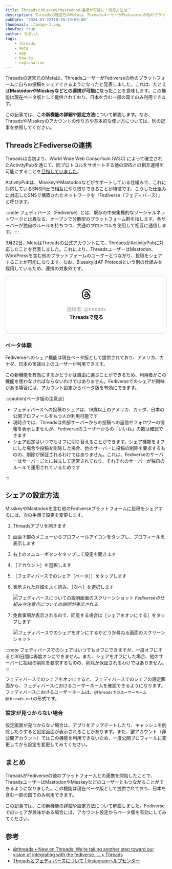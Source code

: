 ```yaml
---
title: ThreadsとMisskey/Mastodonの連携が可能に！設定方法は？
description: Threadsの運営元のMetaは、ThreadsユーザーがFediverseの他のプラットフォーム、たとえばMastodonやMisskeyなどに自らの投稿をシェアできるようになったと発表しました。この機能は現在ベータ版として提供されており、日本を含む一部の国でのみ利用できます。
pubDate: "2024-03-22T18:39:13+09:00"
thumbnail: ./image-1.png
showToc: true
author: ろぼいん
tags:
    - threads
    - meta
    - app
    - how-to
    - explanation
---
```



Threadsの運営元のMetaは、ThreadsユーザーがFediverseの他のプラットフォームに自らの投稿をシェアできるようになったと発表しました。これは、たとえば**MastodonやMisskeyなどとの連携が可能になった**ことを意味します。この機能は現在ベータ版として提供されており、日本を含む一部の国でのみ利用できます。

この記事では、**この新機能の詳細や設定方法**について解説します。なお、ThreadsやMisskeyのアカウントの作り方や基本的な使い方については、別の記事を参照してください。

<ArticleCard link="/article/2023/07/06/meta-twitter-competing-app-threads/" />

<ArticleCard link="/article/2024/01/08/how-to-start-your-misskey-life/" />

<!-- toc -->

## ThreadsとFediverseの連携

Threadsは当初より、World Wide Web Consortium (W3C) によって確立されたActivityPubを通じて、同プロトコルをサポートする他のSNSとの相互運用を可能にすることを[目指していました](https://about.fb.com/news/2023/07/introducing-threads-new-app-text-sharing/#:~:text=soon%2C%20we%20are%20planning%20to%20make%20threads%20compatible%20with%20activitypub%2C%20the%20open%20social%20networking%20protocol%20established%20by%20the%20world%20wide%20web%20consortium%20(w3c)%2C%20the%20body%20responsible%20for%20the%20open%20standards%20that%20power%20the%20modern%20web.)。

ActivityPubは、MisskeyやMastodonなどがサポートしている仕組みで、これに対応しているSNS同士で相互にやり取りできることが特徴です。こうした仕組みに対応したSNSで構築されたネットワークを「Fediverse（フェディバース）」と呼びます。

:::note
フェディバース（Fediverse）とは、既存の中央集権的なソーシャルネットワークとは異なる、オープンで分散型のプラットフォーム群を指します。各サーバーが独自のルールを持ちつつ、共通のプロトコルを使用して相互に通信します。
:::

3月22日、MetaはThreadsの公式アカウントにて、ThreadsがActivityPubに対応したことを発表しました。これにより、ThreadsユーザーはMastodon、WordPressを含む他のプラットフォームのユーザーとつながり、投稿をシェアすることが可能になります。なお、BlueskyはAT Protocolという別の仕組みを採用しているため、連携の対象外です。

<blockquote class="text-post-media" data-text-post-permalink="https://www.threads.net/@threads/post/C4yZGRnOZDy" data-text-post-version="0" id="ig-tp-C4yZGRnOZDy" style=" background:#FFF; border-width: 1px; border-style: solid; border-color: #00000026; border-radius: 16px; max-width:540px; margin: 1px; min-width:270px; padding:0; width:99.375%; width:-webkit-calc(100% - 2px); width:calc(100% - 2px);"> <a href="https://www.threads.net/@threads/post/C4yZGRnOZDy" style=" background:#FFFFFF; line-height:0; padding:0 0; text-align:center; text-decoration:none; width:100%; font-family: -apple-system, BlinkMacSystemFont, sans-serif;" target="_blank"> <div style=" padding: 40px; display: flex; flex-direction: column; align-items: center;"><div style=" display:block; height:32px; width:32px; padding-bottom:20px;"> <svg aria-label="Threads" height="32px" role="img" viewBox="0 0 192 192" width="32px" xmlns="http://www.w3.org/2000/svg"> <path d="M141.537 88.9883C140.71 88.5919 139.87 88.2104 139.019 87.8451C137.537 60.5382 122.616 44.905 97.5619 44.745C97.4484 44.7443 97.3355 44.7443 97.222 44.7443C82.2364 44.7443 69.7731 51.1409 62.102 62.7807L75.881 72.2328C81.6116 63.5383 90.6052 61.6848 97.2286 61.6848C97.3051 61.6848 97.3819 61.6848 97.4576 61.6855C105.707 61.7381 111.932 64.1366 115.961 68.814C118.893 72.2193 120.854 76.925 121.825 82.8638C114.511 81.6207 106.601 81.2385 98.145 81.7233C74.3247 83.0954 59.0111 96.9879 60.0396 116.292C60.5615 126.084 65.4397 134.508 73.775 140.011C80.8224 144.663 89.899 146.938 99.3323 146.423C111.79 145.74 121.563 140.987 128.381 132.296C133.559 125.696 136.834 117.143 138.28 106.366C144.217 109.949 148.617 114.664 151.047 120.332C155.179 129.967 155.42 145.8 142.501 158.708C131.182 170.016 117.576 174.908 97.0135 175.059C74.2042 174.89 56.9538 167.575 45.7381 153.317C35.2355 139.966 29.8077 120.682 29.6052 96C29.8077 71.3178 35.2355 52.0336 45.7381 38.6827C56.9538 24.4249 74.2039 17.11 97.0132 16.9405C119.988 17.1113 137.539 24.4614 149.184 38.788C154.894 45.8136 159.199 54.6488 162.037 64.9503L178.184 60.6422C174.744 47.9622 169.331 37.0357 161.965 27.974C147.036 9.60668 125.202 0.195148 97.0695 0H96.9569C68.8816 0.19447 47.2921 9.6418 32.7883 28.0793C19.8819 44.4864 13.2244 67.3157 13.0007 95.9325L13 96L13.0007 96.0675C13.2244 124.684 19.8819 147.514 32.7883 163.921C47.2921 182.358 68.8816 191.806 96.9569 192H97.0695C122.03 191.827 139.624 185.292 154.118 170.811C173.081 151.866 172.51 128.119 166.26 113.541C161.776 103.087 153.227 94.5962 141.537 88.9883ZM98.4405 129.507C88.0005 130.095 77.1544 125.409 76.6196 115.372C76.2232 107.93 81.9158 99.626 99.0812 98.6368C101.047 98.5234 102.976 98.468 104.871 98.468C111.106 98.468 116.939 99.0737 122.242 100.233C120.264 124.935 108.662 128.946 98.4405 129.507Z" /></svg></div> <div style=" font-size: 15px; line-height: 21px; color: #999999; font-weight: 400; padding-bottom: 4px; "> 投稿者: @threads</div> <div style=" font-size: 15px; line-height: 21px; color: #000000; font-weight: 600; "> Threadsで見る</div></div></a></blockquote>
<script async src="https://www.threads.net/embed.js"></script>

### ベータ体験

Fediverseへのシェア機能は現在ベータ版として提供されており、アメリカ、カナダ、日本の18歳以上のユーザーが利用できます。

この新機能を有効にするかどうかは自由に選ぶことができるため、利用者がこの機能を使わなければならないわけではありません。Fediverseでのシェアが興味がある場合には、アカウント設定からベータ版を有効にできます。

:::caution[ベータ版の注意点]

- フェディバースへの投稿のシェアは、18歳以上のアメリカ、カナダ、日本の公開プロフィールをもつ人が利用可能です
- 現時点では、Threadsは外部サーバーからの投稿への返信やフォロワーの情報を表示しませんが、Fediverseのユーザーからの「いいね」の数は確認できます
- シェア設定はいつでもオフに切り替えることができます。シェア機能をオフにした場合や投稿を削除した場合、他のサーバーに投稿の削除を要求するものの、削除が保証されるわけではありません。これは、Fediverseのサーバーはサーバーごとに独立して運営されており、それぞれのサーバーが独自のルールで運用されているためです

:::

## シェアの設定方法

MisskeyやMastodonを含む他のFediverseプラットフォームに投稿をシェアするには、次の手順で設定を変更します。

<Steps>

1. Threadsアプリを開きます
2. 画面下部のメニューからプロフィールアイコンをタップし、プロフィールを表示します
3. 右上のメニューボタンをタップして設定を開きます
4. ［アカウント］を選択します
5. ［フェディバースでのシェア（ベータ）］をタップします
6. 表示された詳細をよく読み、［次へ］を選択します

    ![フェディバースについての説明画面のスクリーンショット](./image-1.png)
    *Fediverseの仕組みや注意点についての説明が表示される*

7. 免責事項が表示されるので、同意する場合は［シェアをオンにする］をタップします

    ![フェディバースでのシェアをオンにするかどうか尋ねる画面のスクリーンショット](./image.png)

</Steps>

:::note
フェディバースでのシェアはいつでもオフにできますが、一度オフにすると30日間は再度オンにできません。また、シェアをオフにした場合、他のサーバーに投稿の削除を要求するものの、削除が保証されるわけではありません。
:::

フェディバースでのシェアをオンにすると、フェディバースでのシェアの設定画面から、フェディバースにおけるユーザーネームを確認できるようになります。フェディバースにおけるユーザーネームは、``@Threadsでのユーザーネーム@threads.net``の形式です。

### 設定が見つからない場合

設定画面が見つからない場合は、アプリをアップデートしたり、キャッシュを削除したりすると設定画面が表示されることがあります。また、鍵アカウント（非公開アカウント）ではこの機能を利用できないため、一度公開プロフィールに変更してから設定を変更してみてください。

## まとめ

ThreadsがFediverseの他のプラットフォームとの連携を開始したことで、ThreadsユーザーはMastodonやMisskeyなどのユーザーともつながることができるようになりました。この機能は現在ベータ版として提供されており、日本を含む一部の国でのみ利用できます。

この記事では、この新機能の詳細や設定方法について解説しました。Fediverseでのシェアが興味がある場合には、アカウント設定からベータ版を有効にしてみてください。

## 参考

- [@threads • New on Threads: We’re taking another step toward our vision of integrating with the fediverse. ... • Threads](https://www.threads.net/@threads/post/C4yZGRnOZDy)
- [Threadsとフェディバースについて | Instagramヘルプセンター](https://help.instagram.com/169559812696339)
